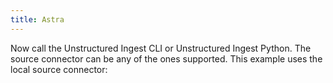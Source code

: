 ```yaml
---
title: Astra
---
```



<SharedAstra />
<SharedAPIKeyURL/>

Now call the Unstructured Ingest CLI or Unstructured Ingest Python. The source connector can be any of the ones supported. This example uses the local source connector:


<CodeGroup>

  <AstraAPISh />

  <AstraAPIPyV2 />

  <AstraAPIPyV1 />

</CodeGroup>


